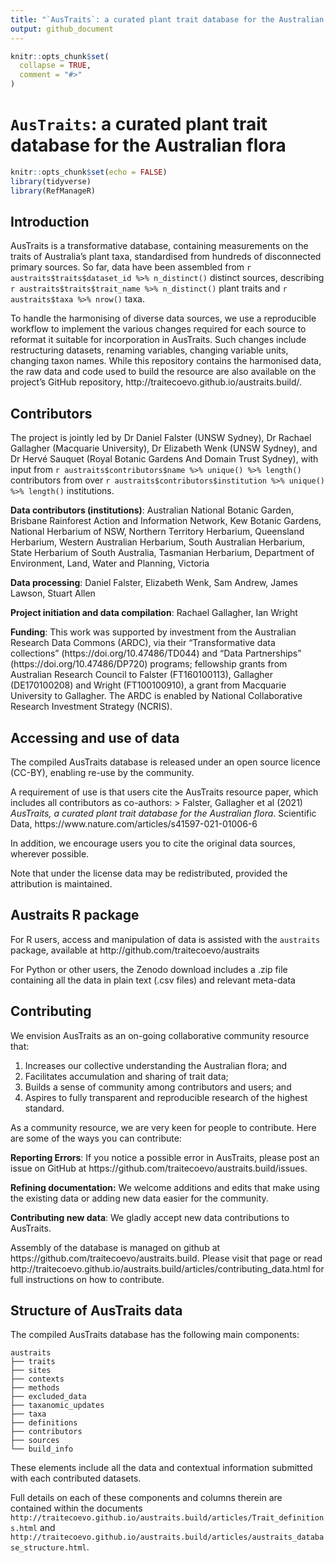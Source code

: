 ```yaml
---
title: "`AusTraits`: a curated plant trait database for the Australian flora"
output: github_document
---
```


<!-- README.md is generated from README.Rmd. Please edit that file -->

```r
knitr::opts_chunk$set(
  collapse = TRUE,
  comment = "#>"
)
```

# `AusTraits`: a curated plant trait database for the Australian flora

```r
knitr::opts_chunk$set(echo = FALSE)
library(tidyverse)
library(RefManageR)
```


## Introduction

AusTraits is a transformative database, containing measurements on the traits of Australia’s plant taxa, standardised from hundreds of disconnected primary sources. So far, data have been assembled from `r austraits$traits$dataset_id %>% n_distinct()` distinct sources, describing `r austraits$traits$trait_name %>% n_distinct()` plant traits and  `r austraits$taxa %>% nrow()` taxa.

To handle the harmonising of diverse data sources, we use a reproducible workflow to implement the various changes required for each source to reformat it suitable for incorporation in AusTraits. Such changes include restructuring datasets, renaming variables, changing variable units, changing taxon names. While this repository contains the harmonised data, the raw data and code used to build the resource are also available on the project's GitHub repository, http://traitecoevo.github.io/austraits.build/.

## Contributors

The project is jointly led by Dr Daniel Falster (UNSW Sydney), Dr Rachael Gallagher (Macquarie University), Dr Elizabeth Wenk (UNSW Sydney), and Dr Hervé Sauquet (Royal Botanic Gardens And Domain Trust Sydney), with input from `r austraits$contributors$name %>% unique() %>% length()` contributors from over `r austraits$contributors$institution %>% unique() %>% length()` institutions.

**Data contributors (institutions)**: Australian National Botanic Garden, Brisbane Rainforest Action and Information Network, Kew Botanic Gardens, National Herbarium of NSW, Northern Territory Herbarium, Queensland Herbarium, Western Australian Herbarium, South Australian Herbarium, State Herbarium of South Australia, Tasmanian Herbarium, Department of Environment, Land, Water and Planning, Victoria

**Data processing**: Daniel Falster, Elizabeth Wenk, Sam Andrew, James Lawson, Stuart Allen

**Project initiation and data compilation**: Rachael Gallagher, Ian Wright

**Funding**: This work was supported by investment from the Australian Research Data Commons (ARDC), via their "Transformative data collections" (https://doi.org/10.47486/TD044) and "Data Partnerships" (https://doi.org/10.47486/DP720) programs; fellowship grants from Australian Research Council to Falster (FT160100113), Gallagher (DE170100208) and Wright (FT100100910), a grant from Macquarie University to Gallagher. The ARDC is enabled by National Collaborative Research Investment Strategy (NCRIS).

## Accessing and use of data

The compiled AusTraits database is released under an open source licence (CC-BY), enabling re-use by the community. 

A requirement of use is that users cite the AusTraits resource paper, which includes all contributors as co-authors:
> Falster, Gallagher et al (2021) *AusTraits, a curated plant trait database for the Australian flora*. Scientific Data, https://www.nature.com/articles/s41597-021-01006-6

In addition, we encourage users you to cite the original data sources, wherever possible. 

Note that under the license data may be redistributed, provided the attribution is maintained. 

## Austraits R package

For R users, access and manipulation of data is assisted with the `austraits` package, available at http://github.com/traitecoevo/austraits 

For Python or other users, the Zenodo download includes a .zip file containing all the data in plain text (.csv files) and relevant meta-data 

## Contributing

We envision AusTraits as an on-going collaborative community resource that:

1. Increases our collective understanding the Australian flora; and 
2. Facilitates accumulation and sharing of trait data;
3. Builds a sense of community among contributors and users; and
4. Aspires to fully transparent and reproducible research of the highest standard.

As a community resource, we are very keen for people to contribute. Here are some of the ways you can contribute: 

**Reporting Errors**: If you notice a possible error in AusTraits, please post an issue on GitHub at https://github.com/traitecoevo/austraits.build/issues.

**Refining documentation:** We welcome additions and edits that make using the existing data or adding new data easier for the community.

**Contributing new data**: We gladly accept new data contributions to AusTraits. 

Assembly of the database is managed on github at https://github.com/traitecoevo/austraits.build. Please visit that page or read http://traitecoevo.github.io/austraits.build/articles/contributing_data.html for full instructions on how to contribute. 

## Structure of AusTraits data 

The compiled AusTraits database has the following main components:

```
austraits
├── traits
├── sites
├── contexts
├── methods
├── excluded_data
├── taxanomic_updates
├── taxa
├── definitions
├── contributors
├── sources
└── build_info
```

These elements include all the data and contextual information submitted with each contributed datasets. 

Full details on each of these components and columns therein are contained within the documents `http://traitecoevo.github.io/austraits.build/articles/Trait_definitions.html` and `http://traitecoevo.github.io/austraits.build/articles/austraits_database_structure.html`.
